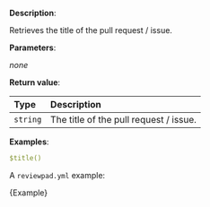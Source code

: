 
**Description**:

Retrieves the title of the pull request / issue.

**Parameters**:

_none_

**Return value**:

| Type     | Description                            |
| :------- | :------------------------------------- |
| `string` | The title of the pull request / issue. |

**Examples**:

```yml
$title()
```

A `reviewpad.yml` example:

<CodeBlock language="yml" title="reviewpad.yml">{Example}</CodeBlock>

